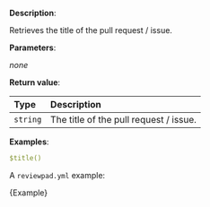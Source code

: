 
**Description**:

Retrieves the title of the pull request / issue.

**Parameters**:

_none_

**Return value**:

| Type     | Description                            |
| :------- | :------------------------------------- |
| `string` | The title of the pull request / issue. |

**Examples**:

```yml
$title()
```

A `reviewpad.yml` example:

<CodeBlock language="yml" title="reviewpad.yml">{Example}</CodeBlock>

